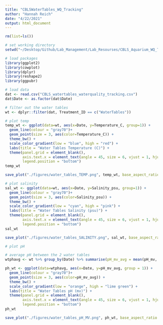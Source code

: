 ```yaml
---
title: "CBLSWaterTables_WQ_Tracking"
author: "Hannah Reich"
date: "4/22/2021"
output: html_document
---
```


```r
rm(list=ls())

# set working directory
setwd("~/Desktop/Github/Lab_Management/Lab_Resourses/CBLS_Aquarium_WQ_Tracking/")

# load packages
library(ggplot2)
library(cowplot)
library(dplyr)
library(reshape2)
library(ggpubr)

# load data
dat <- read.csv("CBLS_watertables_waterquality_tracking.csv")
dat$Date <- as.factor(dat$Date)

# filter out the water tables
wt <- dplyr::filter(dat, Treatment_ID == c("WaterTables"))

# plot temp
temp_wt <- ggplot(data=wt, aes(x=Date, y=Temperature_C, group=1)) +
  geom_line(colour = "gray70")+
  geom_point(size = 3, aes(color=Temperature_C)) +
  theme_bw() +
  scale_color_gradient(low = "blue", high = "red") +
  labs(title = "Water Tables Temperature (C)") +
  theme(panel.grid = element_blank(),
        axis.text.x = element_text(angle = 45, size = 6, vjust = 1, hjust = 1),
        legend.position = "bottom")
temp_wt

save_plot("./figures/water_tables_TEMP.png", temp_wt, base_aspect_ratio = 1.8)

# plot salinity
sal_wt <- ggplot(data=wt, aes(x=Date, y=Salinity_psu, group=1)) +
  geom_line(colour = "gray70")+
  geom_point(size = 3, aes(color=Salinity_psu)) +
  theme_bw() +
  scale_color_gradient(low = "cyan", high = "pink") +
  labs(title = "Water Tables Salinity (psu)") +
  theme(panel.grid = element_blank(),
        axis.text.x = element_text(angle = 45, size = 6, vjust = 1, hjust = 1),
        legend.position = "bottom")
sal_wt

save_plot("./figures/water_tables_SALINITY.png", sal_wt, base_aspect_ratio = 1.8)

# plot pH

# average pH between the 2 water tables
wtphavg <- wt %>% group_by(Date) %>% summarise(pH_mv_avg = mean(pH_mv, na.rm = TRUE))

ph_wt <- ggplot(data=wtphavg, aes(x=Date, y=pH_mv_avg, group = 1)) +
  geom_line(colour = "gray70")+
  geom_point(size = 3, aes(color=pH_mv_avg)) +
  theme_bw() +
  scale_color_gradient(low = "orange", high = "lime green") +
  labs(title = "Water Tables pH (mv)") +
  theme(panel.grid = element_blank(),
        axis.text.x = element_text(angle = 45, size = 6, vjust = 1, hjust = 1),
        legend.position = "bottom")
ph_wt

save_plot("./figures/water_tables_pH_MV.png", ph_wt, base_aspect_ratio = 1.8)


```

